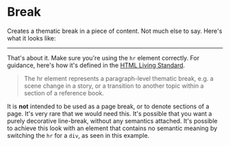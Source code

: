
<Meta title='Components|Raspberry Pi/Break' />

# Break

Creates a thematic break in a piece of content. Not much else to say. Here's what it looks like:

<Story name="Default">
  <hr class="sc-rp-break" />
</Story>

That's about it. Make sure you're using the `hr` element correctly. For guidance, here's how it's defined in the [HTML Living Standard](https://html.spec.whatwg.org/).

<blockquote>
  The hr element represents a paragraph-level thematic break, e.g. a scene change in a story, or a transition to another topic within a section of a reference book.
</blockquote>

It is **not** intended to be used as a page break, or to denote sections of a page. It's very rare that we would need this. It's possible that you want a purely decorative line-break, without any semantics attached. It's possible to achieve this look with an element that contains no semantic meaning by switching the `hr` for a `div`, as seen in this example.

<Story name="Non-Semantic">
  <div class="sc-rp-break"></div>
</Story>
